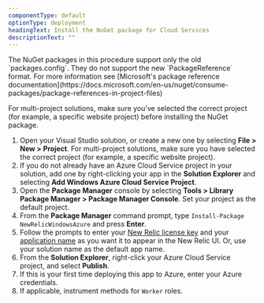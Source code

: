 ```yaml
---
componentType: default
optionType: deployment
headingText: Install the NuGet package for Cloud Services
descriptionText: ""  
---
```


<Callout variant="important">
  The NuGet packages in this procedure support only the old `packages.config`. They do not support the new `PackageReference` format. For more information see [Microsoft's package reference documentation](https://docs.microsoft.com/en-us/nuget/consume-packages/package-references-in-project-files)
</Callout>

For multi-project solutions, make sure you've selected the correct project (for example, a specific website project) before installing the NuGet package.

1. Open your Visual Studio solution, or create a new one by selecting <DoNotTranslate>**File > New > Project**</DoNotTranslate>. For multi-project solutions, make sure you have selected the correct project (for example, a specific website project).
2. If you do not already have an Azure Cloud Service project in your solution, add one by right-clicking your app in the <DoNotTranslate>**Solution Explorer**</DoNotTranslate> and selecting <DoNotTranslate>**Add Windows Azure Cloud Service Project**</DoNotTranslate>.
3. Open the <DoNotTranslate>**Package Manager**</DoNotTranslate> console by selecting <DoNotTranslate>**Tools > Library Package Manager > Package Manager Console**</DoNotTranslate>. Set your project as the default project.
4. From the <DoNotTranslate>**Package Manager**</DoNotTranslate> command prompt, type `Install-Package NewRelicWindowsAzure` and press <DoNotTranslate>**Enter**</DoNotTranslate>.
5. Follow the prompts to enter your [New Relic license key](/docs/apis/intro-apis/new-relic-api-keys/#ingest-license-key) and your [application name](/docs/agents/net-agent/installation-configuration/name-your-net-application) as you want it to appear in the New Relic UI. Or, use your solution name as the default app name.
6. From the <DoNotTranslate>**Solution Explorer**</DoNotTranslate>, right-click your Azure Cloud Service project, and select <DoNotTranslate>**Publish**</DoNotTranslate>.
7. If this is your first time deploying this app to Azure, enter your Azure credentials.
8. If applicable, instrument methods for `Worker` roles.